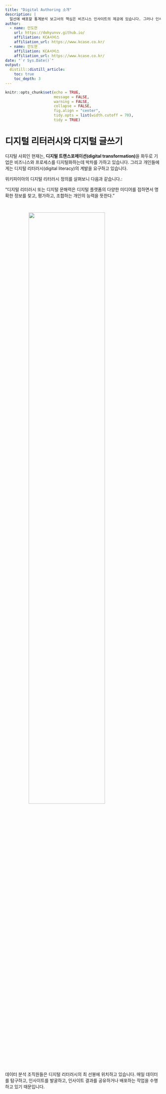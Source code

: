 ```yaml
---
title: "Digital Authoring 소개"
description: |
  일선에 배포할 통계분석 보고서의 핵심은 비즈니스 인사이트의 제공에 있습니다. 그러나 인사이트 발굴을 위한 분석가의 노력과 더불어 보고서 서식을 만들고, 시각화 결과를 옮겨서 문서를 편집하는 일련의 작업들에도 많은 리소스가 소비됩니다. 이와 같은 휴먼 리소스의 소비를 줄이고자 보고서 (반)자동화 방안을 고찰합니다.
author:
  - name: 안도현 
    url: https://dohyunvv.github.io/
    affiliation: KCA서비스
    affiliation_url: https://www.kcase.co.kr/
  - name: 안도현 
    affiliation: KCA서비스
    affiliation_url: https://www.kcase.co.kr/
date: "`r Sys.Date()`"
output: 
  distill::distill_article:
    toc: true
    toc_depth: 3  
---
```


```r
knitr::opts_chunk$set(echo = TRUE, 
                      message = FALSE, 
                      warning = FALSE, 
                      collapse = FALSE,
                      fig.align = "center",
                      tidy.opts = list(width.cutoff = 70), 
                      tidy = TRUE)
```


# 디지털 리터러시와 디지털 글쓰기

디지털 사회인 현재는, **디지털 트랜스포메이션(digital transformation)**을 화두로 기업은 비즈니스와 프로세스를 디지털화하는데 박차를 가하고 있습니다. 그리고 개인들에게는 디지털 리터러시(digital literacy)의 계발을 요구하고 있습니다.

위키피이아의 디지털 리터러시 정의를 살펴보니 다음과 같습니다.:

"디지털 리터러시 또는 디지털 문해력은 디지털 플랫폼의 다양한 미디어를 접하면서 명확한 정보를 찾고, 평가하고, 조합하는 개인의 능력을 뜻한다."

<br>

![](img/digital_write.jpg){width=70% style="display: block; margin: 0 auto"}


<br>

데이터 분석 조직원들은 디지털 리터러시의 최 선봉에 위치하고 있습니다. 매일 데이터를 탐구하고, 인사이트를 발굴하고, 인사이트 결과를 공유하거나 배포하는 작업을 수행하고 있기 때문입니다.

